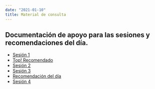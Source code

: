 ```yaml
---
date: "2021-01-10"
title: Material de consulta
---
```

  
## Documentación de apoyo para las sesiones y recomendaciones del día.


- [Sesión 1](https://b-rodrigues.github.io/modern_R/)
- [Top! Recomendado](https://r4ds.had.co.nz/)
- [Sesión 2](https://plotly-r.com/index.html)
- [Sesión 3](http://www.cookbook-r.com/Graphs/Plotting_distributions_(ggplot2)/)
- [Recomendación del día](https://www.displayr.com/how-to-add-trend-lines-in-r-using-plotly/)
- [Sesión 4](https://andrewmaclachlan.github.io/CASA0005repo/git-github-and-rmarkdown.html)


